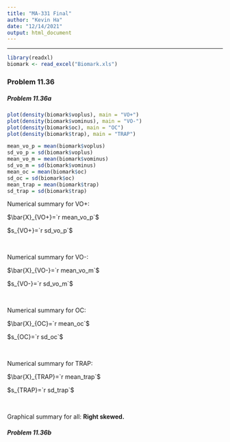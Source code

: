 ```yaml
---
title: "MA-331 Final"
author: "Kevin Ha"
date: "12/14/2021"
output: html_document
---
```


---

```r
library(readxl)
biomark <- read_excel("Biomark.xls")
```

### Problem 11.36

##### Problem 11.36a

```r
plot(density(biomark$voplus), main = "VO+")
plot(density(biomark$vominus), main = "VO-")
plot(density(biomark$oc), main = "OC")
plot(density(biomark$trap), main = "TRAP")
```

```r
mean_vo_p = mean(biomark$voplus)
sd_vo_p = sd(biomark$voplus)
mean_vo_m = mean(biomark$vominus)
sd_vo_m = sd(biomark$vominus)
mean_oc = mean(biomark$oc)
sd_oc = sd(biomark$oc)
mean_trap = mean(biomark$trap)
sd_trap = sd(biomark$trap)
```


Numerical summary for VO+:

$\bar{X}_{VO+}=`r mean_vo_p`$

$s_{VO+}=`r sd_vo_p`$

\

Numerical summary for VO-:

$\bar{X}_{VO-}=`r mean_vo_m`$

$s_{VO-}=`r sd_vo_m`$

\

Numerical summary for OC:

$\bar{X}_{OC}=`r mean_oc`$

$s_{OC}=`r sd_oc`$

\

Numerical summary for TRAP:

$\bar{X}_{TRAP}=`r mean_trap`$

$s_{TRAP}=`r sd_trap`$

\

Graphical summary for all: **Right skewed.**

##### Problem 11.36b

